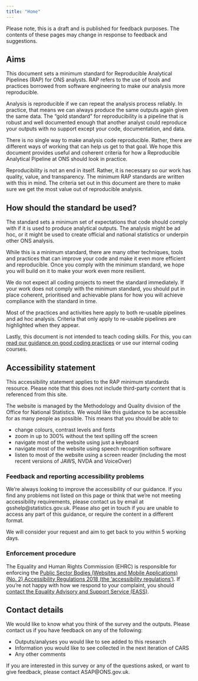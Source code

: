 ```yaml
---
title: "Home"
---
```

:::{.callout-note}
Please note, this is a draft and is published for feedback purposes. The contents of these pages may change in response to feedback and suggestions.
:::

## Aims

This document sets a minimum standard for Reproducible Analytical Pipelines (RAP) for ONS analysts. RAP refers to the use of tools and practices borrowed from software engineering to make our analysis more reproducible.  

Analysis is reproducible if we can repeat the analysis process reliably. In practice, that means we can always produce the same outputs again given the same data. The “gold standard” for reproducibility is a pipeline that is robust and well documented enough that another analyst could reproduce your outputs with no support except your code, documentation, and data. 

There is no single way to make analysis code reproducible. Rather, there are different ways of working that can help us get to that goal. We hope this document provides useful and coherent criteria for how a Reproducible Analytical Pipeline at ONS should look in practice.  

Reproducibility is not an end in itself. Rather, it is necessary so our work has quality, value, and transparency. The minimum RAP standards are written with this in mind. The criteria set out in this document are there to make sure we get the most value out of reproducible analysis.  

## How should the standard be used? 

The standard sets a minimum set of expectations that code should comply with if it is used to produce analytical outputs. The analysis might be ad hoc, or it might be used to create official and national statistics or underpin other ONS analysis.

While this is a minimum standard, there are many other techniques, tools and practices that can improve your code and make it even more efficient and reproducible. Once you comply with the minimum standard, we hope you will build on it to make your work even more resilient.  

We do not expect all coding projects to meet the standard immediately. If your work does not comply with the minimum standard, you should put in place coherent, prioritised and achievable plans for how you will achieve compliance with the standard in time. 

Most of the practices and activities here apply to both re-usable pipelines and ad hoc analysis. Criteria that only apply to re-usable pipelines are highlighted when they appear. 

Lastly, this document is not intended to teach coding skills. For this, you can [read our guidance on good coding practices](https://best-practice-and-impact.github.io/qa-of-code-guidance/intro.html) or use our internal coding courses. 

## Accessibility statement

This accessibility statement applies to the RAP minimum standards resource. Please note that this does not include third-party content that is referenced from this site.

The website is managed by the Methodology and Quality division of the Office for National Statistics. We would like this guidance to be accessible for as many people as possible. This means that you should be able to:

* change colours, contrast levels and fonts
* zoom in up to 300% without the text spilling off the screen
* navigate most of the website using just a keyboard
* navigate most of the website using speech recognition software
* listen to most of the website using a screen reader (including the most recent versions of JAWS, NVDA and VoiceOver)

### Feedback and reporting accessibility problems

We’re always looking to improve the accessibility of our guidance. If you find any problems not listed on this page or think that we’re not meeting accessibility requirements, please contact us by email at gsshelp@statistics.gov.uk. Please also get in touch if you are unable to access any part of this guidance, or require the content in a different format.

We will consider your request and aim to get back to you within 5 working days.

### Enforcement procedure

The Equality and Human Rights Commission (EHRC) is responsible for enforcing the [Public Sector Bodies (Websites and Mobile Applications) (No. 2) Accessibility Regulations 2018 (the ‘accessibility regulations’)](https://www.legislation.gov.uk/uksi/2018/952/made). If you’re not happy with how we respond to your complaint, you should [contact the Equality Advisory and Support Service (EASS)](https://www.equalityadvisoryservice.com/).

## Contact details

We would like to know what you think of the survey and the outputs. Please contact us if you have feedback on any of the following:

* Outputs/analyses you would like to see added to this research
* Information you would like to see collected in the next iteration of CARS
* Any other comments

If you are interested in this survey or any of the questions asked, or want to give feedback, please contact ASAP@ONS.gov.uk.
